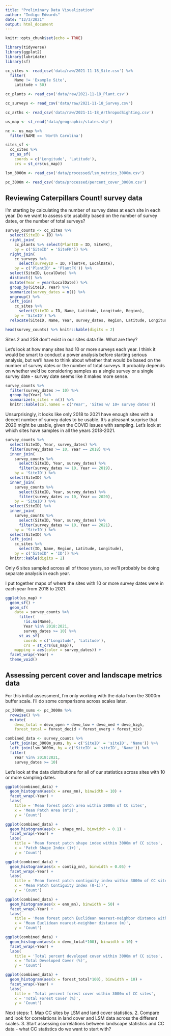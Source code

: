 ```yaml
---
title: "Preliminary Data Visualization"
author: "Indigo Edwards"
date: "12/3/2021"
output: html_document
---
```


```r
knitr::opts_chunk$set(echo = TRUE)

library(tidyverse)
library(ggplot2)
library(lubridate)
library(sf)

cc_sites <- read_csv('data/raw/2021-11-18_Site.csv') %>% 
  filter(
    Name != 'Example Site',
    Latitude < 50)

cc_plants <- read_csv('data/raw/2021-11-18_Plant.csv')

cc_surveys <- read_csv('data/raw/2021-11-18_Survey.csv')

cc_arths <- read_csv('data/raw/2021-11-18_ArthropodSighting.csv')

us_map <- st_read('data/geographic/states.shp')

nc <- us_map %>% 
  filter(NAME == 'North Carolina')

sites_sf <- 
  cc_sites %>% 
  st_as_sf(
    coords = c('Longitude', 'Latitude'),
    crs = st_crs(us_map))

lsm_3000m <- read_csv('data/processed/lsm_metrics_3000m.csv')

pc_3000m <- read_csv('data/processed/percent_cover_3000m.csv')
```

## Reviewing Caterpillars Count! survey data

I'm starting by calculating the number of survey dates at each site in each year. Do we want to assess site usability based on the number of survey dates, or the number of total surveys?

```r

survey_counts <- cc_sites %>% 
  select(SiteID = ID) %>% 
  right_join(
    cc_plants %>% select(PlantID = ID, SiteFK),
    by = c('SiteID' = 'SiteFK')) %>% 
  right_join(
    cc_surveys %>% 
      select(surveyID = ID, PlantFK, LocalDate),
    by = c('PlantID' = 'PlantFK')) %>% 
  select(SiteID, LocalDate) %>% 
  distinct() %>% 
  mutate(Year = year(LocalDate)) %>% 
  group_by(SiteID, Year) %>% 
  summarize(survey_dates = n()) %>% 
  ungroup() %>% 
  left_join(
    cc_sites %>% 
      select(SiteID = ID, Name, Latitude, Longitude, Region),
    by = 'SiteID') %>% 
  relocate(SiteID, Name, Year, survey_dates, Region, Latitude, Longitude)

head(survey_counts) %>% knitr::kable(digits = 2)

```

Sites 2 and 258 don't exist in our sites data file. What are they?

Let's look at how many sites had 10 or more surveys each year. I think it would be smart to conduct a power analysis before starting serious analysis, but we'll have to think about whether that would be based on the number of survey dates or the number of total surveys. It probably depends on whether we'd be considering samples as a single survey or a single survey date - survey date seems like it makes more sense.

```r

survey_counts %>% 
  filter(survey_dates >= 10) %>% 
  group_by(Year) %>% 
  summarize(n_sites = n()) %>% 
  knitr::kable(col.names = c('Year', 'Sites w/ 10+ survey dates'))

```

Unsurprisingly, it looks like only 2018 to 2021 have enough sites with a decent number of survey dates to be usable. It's a pleasant surprise that 2020 might be usable, given the COVID issues with sampling. Let's look at which sites have samples in all the years 2018-2021.

```r

survey_counts %>% 
  select(SiteID, Year, survey_dates) %>% 
  filter(survey_dates >= 10, Year == 2018) %>%
  inner_join(
    survey_counts %>% 
      select(SiteID, Year, survey_dates) %>% 
      filter(survey_dates >= 10, Year == 2019),
    by = 'SiteID') %>% 
  select(SiteID) %>% 
  inner_join(
    survey_counts %>% 
      select(SiteID, Year, survey_dates) %>% 
      filter(survey_dates >= 10, Year == 2020),
    by = 'SiteID') %>% 
  select(SiteID) %>% 
  inner_join(
    survey_counts %>% 
      select(SiteID, Year, survey_dates) %>% 
      filter(survey_dates >= 10, Year == 2021),
    by = 'SiteID') %>% 
  select(SiteID) %>%
  left_join(
    cc_sites %>% 
      select(ID, Name, Region, Latitude, Longitude),
    by = c('SiteID' = 'ID')) %>% 
  knitr::kable(digits = 2)

```

Only 6 sites sampled across all of those years, so we'll probably be doing separate analysis in each year.

I put together maps of where the sites with 10 or more survey dates were in each year from 2018 to 2021.

```r
ggplot(us_map) +
  geom_sf() +
  geom_sf(
    data = survey_counts %>% 
      filter(
        !is.na(Name),
        Year %in% 2018:2021,
        survey_dates >= 10) %>% 
      st_as_sf(
        coords = c('Longitude', 'Latitude'),
        crs = st_crs(us_map)),
    mapping = aes(color = survey_dates)) +
  facet_wrap(~Year) +
  theme_void()
```

## Assessing percent cover and landscape metrics data

For this initial assessment, I'm only working with the data from the 3000m buffer scale. I'll do some comparisons across scales later.

```r
pc_3000m_sums <- pc_3000m %>% 
  rowwise() %>% 
  mutate(
    devo_total = devo_open + devo_low + devo_med + devo_high,
    forest_total = forest_decid + forest_everg + forest_mix)

combined_data <- survey_counts %>% 
  left_join(pc_3000m_sums, by = c('SiteID' = 'siteID', 'Name')) %>% 
  left_join(lsm_3000m, by = c('SiteID' = 'siteID', 'Name')) %>% 
  filter(
    Year %in% 2018:2021,
    survey_dates >= 10)
```

Let's look at the data distributions for all of our statistics across sites with 10 or more sampling dates.

```r

ggplot(combined_data) +
  geom_histogram(aes(x = area_mn), binwidth = 10) +
  facet_wrap(~Year) +
  labs(
    title = 'Mean forest patch area within 3000m of CC sites',
    x = 'Mean Patch Area (m^2)',
    y = 'Count')

ggplot(combined_data) +
  geom_histogram(aes(x = shape_mn), binwidth = 0.1) +
  facet_wrap(~Year) +
  labs(
    title = 'Mean forest patch shape index within 3000m of CC sites',
    x = 'Patch Shape Index (1+)',
    y = 'Count')

ggplot(combined_data) +
  geom_histogram(aes(x = contig_mn), binwidth = 0.05) +
  facet_wrap(~Year) +
  labs(
    title = 'Mean forest patch contiguity index within 3000m of CC sites',
    x = 'Mean Patch Contiguity Index (0-1))',
    y = 'Count')

ggplot(combined_data) +
  geom_histogram(aes(x = enn_mn), binwidth = 50) +
  facet_wrap(~Year) +
  labs(
    title = 'Mean forest patch Euclidean nearest-neighbor distance within 3000m of CC sites',
    x = 'Mean Euclidean nearest-neighbor distance (m)',
    y = 'Count')

ggplot(combined_data) +
  geom_histogram(aes(x = devo_total*100), binwidth = 10) +
  facet_wrap(~Year) +
  labs(
    title = 'Total percent developed cover within 3000m of CC sites',
    x = 'Total Developed Cover (%)',
    y = 'Count')

ggplot(combined_data) +
  geom_histogram(aes(x = forest_total*100), binwidth = 10) +
  facet_wrap(~Year) +
  labs(
    title = 'Total percent forest cover within 3000m of CC sites',
    x = 'Total Forest Cover (%)',
    y = 'Count')


```


Next steps: 
1. Map CC sites by LSM and land cover statistics.
2. Compare and look for correlations in land cover and LSM data across the different scales.
3. Start assessing correlations between landscape statistics and CC data - what CC statistics do we want to start with?
